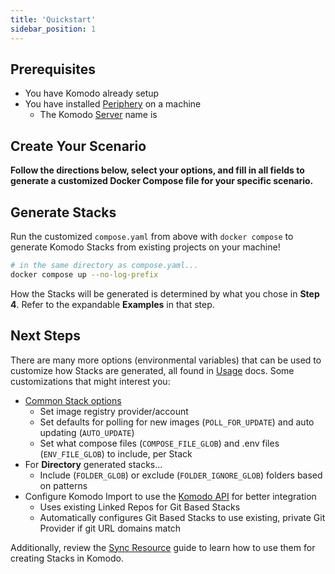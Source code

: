 ```yaml
---
title: 'Quickstart'
sidebar_position: 1
---
```



## Prerequisites

* You have Komodo already setup
* You have installed [Periphery](https://komo.do/docs/connect-servers) on a machine
  * The Komodo [Server](https://komo.do/docs/resources#server) name is <ServerName readOnly stylePreset='inline'/>

## Create Your Scenario

**Follow the directions below, select your options, and fill in all fields to generate a customized Docker Compose file for your specific scenario.**

<QuickstartCompose/>

## Generate Stacks

Run the customized `compose.yaml` from above with `docker compose` to generate Komodo Stacks from existing projects on your machine!

```bash
# in the same directory as compose.yaml...
docker compose up --no-log-prefix
```

How the Stacks will be generated is determined by what you chose in **Step 4**. Refer to the expandable **Examples** in that step.

## Next Steps

There are many more options (environmental variables) that can be used to customize how Stacks are generated, all found in [Usage](../usage/overview#stacks) docs. Some customizations that might interest you:

* [Common Stack options](../usage/overview#stack-configuration)
  * Set image registry provider/account
  * Set defaults for polling for new images (`POLL_FOR_UPDATE`) and auto updating (`AUTO_UPDATE`)
  * Set what compose files (`COMPOSE_FILE_GLOB`) and .env files (`ENV_FILE_GLOB`) to include, per Stack
* For **Directory** generated stacks...
  * Include (`FOLDER_GLOB`) or exclude (`FOLDER_IGNORE_GLOB`) folders based on patterns
* Configure Komodo Import to use the [Komodo API](../usage/overview#komodo-api) for better integration
  * Uses existing Linked Repos for Git Based Stacks
  * Automatically configures Git Based Stacks to use existing, private Git Provider if git URL domains match

Additionally, review the [Sync Resource](../usage/resourceSync) guide to learn how to use them for creating Stacks in Komodo.